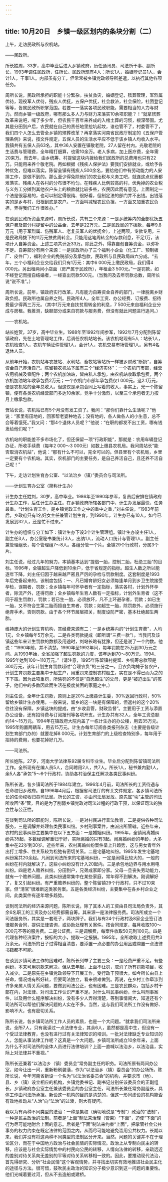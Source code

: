 ```yaml
---
---
---
```

title: 10月20日　乡镇一级区划内的条块分割（二）
---

上午，走访民政所与农机站。

——民政所。

所长姓周，33岁，高中毕业后进入乡镇政府，历任通讯员、司法所干事、副所长，1993年调任民政所，任所长。民政所现有4人：所长1人，婚姻登记员1人，会计1人，干事1人。内部虽有分工，但常常被乡镇党政领导所差遣，以执行其他各项任务。

周所长说，民政所承担的职能十分繁杂。扶贫救灾，婚姻登记，殡葬管理，军烈属优待，现役军人优待，残疾人优抚，五保户优抚，社会救济，社会保险，社团登记等等，皆属民政所职掌范围。若要一一落实各项民政职能，需要相当的人力与财力。然而乡镇一级政府，哪有那么多人力与财力来落实10余项职能？！“就拿殡葬改革来说吧，喊了多少年，但农民千百年来养成的入棺土葬的习惯，根深蒂固。尤其是分田到户后，农民就在自己的责任地里挖坑起坟，谁也管不了，村委管不了，我们四个人怎么去管全乡镇的殡葬改革？再拿落实河南省民政厅制定的《五保户管理条例》来说，按文件规定，五保人员的生活水平应不低于该乡镇人均收入水平。我镇共有五保人员63名，其中36人安置在镇敬老院，27人留在村内。光敬老院的生活费与管理费，全年精打细算，也需10余万。老人多病，加上医疗费，全年需20来万。而去年，由乡统筹、村提留这块内拨给我们民政所的总费用也只有22万。只能用来养个敬老院。再如根据《残疾人保护法》要我们安排就业，或给予各种优免，但难以落实。陈留全镇有残疾人500余名，要给他们中有劳动能力的人安排工作，是做不到的。那么至少得免除他们的农业税与义务工吧，就连这点优惠都难落实。残疾人在各村的分布很不均匀。在残疾人比例较高的村，优免掉的农业税与义务工分摊到其他农户头上的粮款就比较多些，农民因此而有意见。上面制定一个法是很容易的，也可以制定得很纯、很好看，但制定法的部门并不出钱。出钱落实的是乡与村，归根到底是农户。一方面叫减轻农民负担，一方面又加重农民负担，弄得我们工作很难办。”

在谈到民政所资金来源时，周所长说，共有三个来源：一是乡统筹内的全部优抚五保户费及部分村提留中的公益金，去年是22万元。二是民政局的下拨款，每年9.8万元（用于军烈属、伤残军人、老复员军人的优抚金），上述两项，专款专用。三是民政局拨下的11万元扶贫周转金。只能用这笔周转金的存款利息，不足1万，该项计入自筹资金。上述三项共计近33万。除此之外，得靠自创自筹资金，以弥补不足。自筹部分有两个来源：一是民政所办了三个福利小企业（化工厂、预制板厂、皮件厂），福利企业的免税部分及承包款，民政所与县民政局四六分成。“去年，三个小福利企业交给我们只有1万元：其中6 000元上缴民政局，我们得4 000元。另出租两间小店面（房产属于民政所），年租金3 500元。”一是罚款，如不经登记而擅自结婚者，一经查出罚款500元。（当我问及去年罚款总数，周所长说“说不准”。）

周所长说，前年，镇政府实行改革，凡有能力自筹资金自养的部门，一律脱离乡财政负担。民政所也属自养之列。民政所4人，全年工资、办公经费、订报费、招待费最少得两三万元。（其中1万元来自扶贫周转金的利息，7 500元来自福利企业分成与房租。我推测，缺额部分或来自罚款与服务费，但没有就此问题进行追问。）

——农机站。

站长姓贺，37岁，高中毕业生。1988年至1992年间参军，1992年7月分配到陈留镇政府，先在土地管理站工作，后调任农机站站长。该农机站现有5人：站长1人，农机检查1人，农机车辆证件管理1人，会计1人，农机交易市场管理1人。另有4名退休人员。

从前年开始，农机站与农技站、水利站、畜牧站等站所一样被乡财政“断奶”，自筹资金自己养活自己。陈留镇农机站下属有三个“经济实体”：一个农机门市部，经营农用机械及零配件；两个农机加油站，皆由私人承包，由农机站收取承包费，两个农机加油站年收承包费2万元；一个农机门市部年承包费仅1 000元。这2.1万元，便是农机站的全年总收入。但这仅是承包合同上写着的收入，事实上，光一个陈留镇，便有各类农机经营部门多达10余家，竞争十分激烈，以至三个承包者无力按月上缴承包款。

贺站长说，农机站已有5个月没有发工资了。我问：“那你们靠什么生活呢？”他说：“家里有田地的，回家帮老婆种地去；没有地的，各人做各人的小生意，总不会等着饿死。”我又问：“那4个退休人员呢？”他说：“在职的都发不出工资，哪有钱发给他们呢？”

农机站的职能差不多市场化了，但还保留一项“行政职能”，那就是：农用车辆登记办证，所收手续费（每年2 000～3 000元）如数上缴县农机局。我问周站长“能否取消农机站”，他说：“那有什么不可以，完全可以的。但县里有个农机局，乡里一定要有个农机站。其实，农机部门的主要任务，是自己养活自己，且还养不活自己呢！”

下午，走访计划生育办公室、“以法治乡（镇）”委员会与司法所。

——计划生育办公室（简称计生办）

计生办主任姓刘，30岁，高中毕业。1986年至1990年参军，复员后安排在镇政府计生办工作，后任计生办主任。在乡镇政府所辖各部门中，计生办发展最快，任务最重。“计划生育工作，是乡镇党政工作之中的重中之重，”刘主任说，“1983年前后，乡政府只有1名妇女主任兼管计划生育，到1990年，计生办已有10人，如今已发展到32人，还是忙不过来。”

计生办的组织与分工如下：镇计生办下设3个计生管理组。镇计生办设主任1人，副主任3人，办公室秘书兼统计3人，出纳1人，流动人口统计与管理1人。副主任兼管理组长，每个管理组7～8人。各组分管一个片。全镇29个行政村，分属3个片。

刘主任说，经过几年的努力，本镇基本达到“提倡一胎，控制二胎，杜绝三胎”的目标。1996年，全镇超生户降低到10余户，低于省规定的指标。超生人数之所以能逐年下降，刘主任归因于越来越严密且严厉的孕检与罚款制度。这套制度是1993年后完备起来的。该制度包括：一、凡已婚育龄妇女必须每逢单月到乡卫生院接受孕检，误期者，罚款；全乡镇每年可怀孕者有一定指标，落实各村，计划外怀孕者，除流产外，还得罚款；全乡镇每年生育人数有一定指标，计划外生育者（这不同于超生罚款），罚款；若已生一胎，必须放环，凡不上环避孕者，罚款；如已生一胎，又不符合生第二胎而擅自生育者，罚款；如超生一胎，除罚款外，必须施行绝育手术，否则罚款。由于各个环节层层把关，制度设防严密，基本杜绝超生两胎。

维持庞大的计划生育机构，其经费来源有二：一是乡统筹内的“计划生育费”，人均1元，全乡镇每年5万余元。二是各类罚款提成（即所谓“三费一款”）。当我问及该镇这些年来计生罚款的数额及用途时，刘站长略有犹豫，但还是说了一个约数。他说：“1990年前，并不清楚。1990年至1992年间，每年罚款在25万到30万元之间。从1993年始，全省加强了超生罚款的力度，该年达到70～80万元。1994、1995年达到100～110万元。”（请注意，1995年陈留镇村提留、乡统筹总款项是300万元，该年计划生育罚款超过“合理农负”的三分之一。且农负均摊于各农户，计划生育罚款主要集中于超生户，用重罚来控制农村超生，实在是不得已而为之的下下策。因为此项重罚，所惩罚的不仅是“自愿超生”的父母，更是“被迫出生”的孩子，他们中的多数因此而生活在极度贫困的家庭之中。）

刘主任说，全年计生罚款，原则上是20%上缴县计生委，30%返回行政村，50%留给乡镇计生办使用。一般来说，留乡的这一块是有保障的，但返村的这个20%往往没有保障。乡镇这块的提成，由“乡收县管，财政监督”。主要用于工资与添置办公设备，还有招待费与订阅报刊等各项开支。计生办共有32人，全年工资总额约14～15万元。1994年在镇政府大院内盖了一栋计生办的办公楼，用去35万元。1995年购置两辆车，用去15万元。计生办每年订阅各类报刊杂志（主要是各级计划生育部门办的）就要花掉8 000元。计划生育部门的上级检查特别多，每年用于招待的费用，也要花掉好几万。

——司法所。

所长姓陈，27岁，河南大学法律系92届专科毕业生。毕业后分配到陈留镇司法所工作。全所现有在编人员5人，合同聘用2人，共7人。所长1人，秘书兼内勤1人，余5人各“承包”5～6个行政村，协助各村治保主任解决各类民事纠纷。

陈所长说，各乡镇司法所于1984年建立。1996年4月前，司法所长的工资待遇与任命权归乡政府。自1996年4月后，根据省司法厅的有关文件规定，各乡镇司法所长的任命权收归县司法局。所长的工资，亦由司法局发放。原先属“块”主管的司法所收回“条”管，目的是为了削弱乡镇党政对司法过程的行政干预，以保证司法的独立性与公正性。

在谈到司法所的职能时，陈所长说，一是对村民进行普法教育，二是提供各种司法服务，三是调解并处理各类民事纠纷。乡村刑事案件，由派出所管辖。近些年来，农村的民事纠纷主要集中在以下五方面：一是婚姻纠纷。1995年，全镇闹离婚纠纷共35起，多数经调解重归于好，实际离婚的只有3起。闹离婚纠纷的年龄，大多集中在22岁到30岁。近些年来，农村离婚纠纷案件呈上升趋势，这与男女青年外出打工增多、性关系较为松弛有密切关系。二是宅基地纠纷。1995年发生宅基地纠纷案共20余起。凡闹到司法所来的宅基地纠纷，一定是闹得比较大的，一般的纠纷在村内就解决了。这些小纠纷没有计入20起内。三是承包地边界与用水用电纠纷。四是老人赡养纠纷。分田到户，兄弟成家即分家。父母一旦丧失劳动能力，就有一个赡养问题。此类纠纷通常集中在某些家庭，常年得不到解决。刚调解好了，复又引起纠纷。有严重赡养纠纷的，整个陈留镇29个行政村，只不过10来家。但“清官”很难断这类家务案。五是各类经济纠纷，主要集中在各乡村企业之间，此类案件有逐年增多趋势。

谈到司法所的经济来源问题，陈所长说，除了其本人的工资由县司法局负责外，其余6名职工的工资及办公经费都需自筹。其来源一是法律服务费。司法所成立一个司法服务所，其实是一套班子，两块牌子。我们与有24个行政村及8家企业签订法律服务合同，提供法律咨询，或协助处理有关案件。按合同规定，每月收取100～300元不等的服务费。二是公证费。三是调解费，每案件收取50元到100元。四是代理各种经济案件，按标的大小，提取一定报酬。1995年，全所收取上述费用共3万余元。司法所的日子过得相当清苦，要添置一点必要的办公用品或购置一点法律书籍都不可能。

在谈到乡镇司法工作的困难时，陈所长列举了主要三条：一是经费严重不足。有些纠纷，本来可用罚款来解决，但从去年起，上面不让罚，取消了所有罚款项目，收入减少。二是原先在乡镇党政领导下开展工作，受行政干预很大。如今所长由县上任命，情况或有所好转，但要司法独立，看来很难做到。再说，在乡村工作牵涉到许多亲属人情关系问题，要做到司法公正，也有困难。三是农民群众，包括乡村干部在内，对法律、对司法工作认识严重不足。对什么叫民事纠纷，什么叫刑事案件，以及用什么程序解决纠纷，没有多少人弄得清楚，等到事情闹大，知道还有个司法所可以帮他们解决问题的人实在不多。当然，这与我们司法所工作没有做好、影响不大，也有密切关系。

陈所长说，各乡镇司法所工作人员的素质，也是一个大问题。“就拿我们司法所来说，全所7人，只有我读过一点法律专业，其余6人，虽然都是高中生，但没有一个受过法律教育，也没有进行过有关法律知识的培训。一批对法律缺乏专业知识的人，怎能从事法律工作呢？这真是一个大问题。乡镇司法所成立10余年来，上面为什么不对司法所的全体人员进行法律培训？上面一直喊以法治乡，以法治县，实际上对法律并不重视。”

陈所长还兼着“以法治乡（镇）委员会”常务副主任的职务。司法所原有两间办公室，如今让出一间，重新粉刷装潢，作为“以法治乡（镇）委员会”的办公场所。陈所长说，今年河南省新设一个名为“以法治省委员会”的机构，并要求市（地）、县、乡（镇）设立相应的机构，乡镇党委书记、副书记分别任该委员会的正副组长，乡镇政府办公室主任兼该委员会的办公室主任，司法所长兼任常务副组长，具体工作由司法所承担。新设这一机构的目的是清楚的，但这一形同虚设的机构能否有效地推动从“人治”向“法治”的过渡，则大有疑问。

我以为有两种不同类型的法治：一种是集权（确切地说是“专制”）政治的“法制”，一种是民主政治的法制。前者是“上面”制法来治理（管束）“下面”，迫使“下面”的行为尽可能地附合上面的意志。后者是“下面”制法来约束“上面”，把掌管社会公共事务的权力约束在既定法律的范围之内，从而尽可能地避免滥用公共权力。长期以来，我们并没有将这两种不同类型的法制区分开来。当然，问题的关键并不在于理论区分，而在于中国地方政治与社会民情的实际情况。政治上从专制向民主的转移，应该是与社会实际情势中的村民向公民的转移，人情向法律的转移，亲疏远近的差别对待关系向无差别的平等对待关系转移相一致的。因此，要推动现代法治，首先得研究、分析“社会民情”这个客观情势，并寻找出切实有效地推进社会民主化的途径与方法。很可惜，鼓吹民主政治的知识分子极少意识到这一问题的重要性。他们光喊着要过河，但从不去造船或建桥。